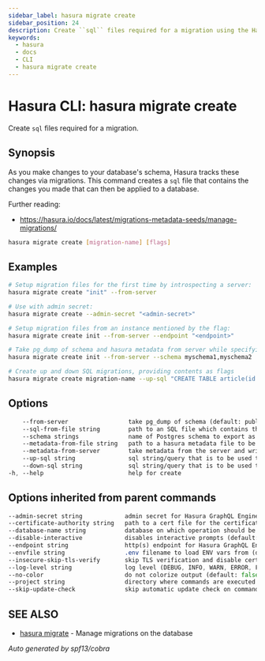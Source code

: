 ```yaml
---
sidebar_label: hasura migrate create
sidebar_position: 24
description: Create ``sql`` files required for a migration using the Hasura CLI
keywords:
  - hasura
  - docs
  - CLI
  - hasura migrate create
---
```


# Hasura CLI: hasura migrate create

Create ``sql`` files required for a migration.

## Synopsis

As you make changes to your database's schema, Hasura tracks these changes via migrations. This command creates a ``sql`` file that contains the changes you made that can then be applied to a database.

Further reading:
- https://hasura.io/docs/latest/migrations-metadata-seeds/manage-migrations/


```bash
hasura migrate create [migration-name] [flags]
```

## Examples

```bash
# Setup migration files for the first time by introspecting a server:
hasura migrate create "init" --from-server

# Use with admin secret:
hasura migrate create --admin-secret "<admin-secret>"

# Setup migration files from an instance mentioned by the flag:
hasura migrate create init --from-server --endpoint "<endpoint>"

# Take pg_dump of schema and hasura metadata from server while specifying the schemas to include
hasura migrate create init --from-server --schema myschema1,myschema2

# Create up and down SQL migrations, providing contents as flags
hasura migrate create migration-name --up-sql "CREATE TABLE article(id serial NOT NULL, title text NOT NULL, content text NOT NULL);"  --down-sql "DROP TABLE article;"
```

## Options

```sass
    --from-server                 take pg_dump of schema (default: public) and Hasura metadata from the server
    --sql-from-file string        path to an SQL file which contains the SQL statements
    --schema strings              name of Postgres schema to export as a migration. provide multiple schemas with a comma separated list e.g. --schema public,user (default [public])
    --metadata-from-file string   path to a hasura metadata file to be used for up actions
    --metadata-from-server        take metadata from the server and write it as an up migration file
    --up-sql string               sql string/query that is to be used to create an up migration
    --down-sql string             sql string/query that is to be used to create a down migration
-h, --help                        help for create
```

## Options inherited from parent commands

```sass
--admin-secret string            admin secret for Hasura GraphQL Engine (env "HASURA_GRAPHQL_ADMIN_SECRET")
--certificate-authority string   path to a cert file for the certificate authority (env "HASURA_GRAPHQL_CERTIFICATE_AUTHORITY")
--database-name string           database on which operation should be applied
--disable-interactive            disables interactive prompts (default: false) (env "HASURA_GRAPHQL_DISABLE_INTERACTIVE")
--endpoint string                http(s) endpoint for Hasura GraphQL Engine (env "HASURA_GRAPHQL_ENDPOINT")
--envfile string                 .env filename to load ENV vars from (default ".env")
--insecure-skip-tls-verify       skip TLS verification and disable cert checking (default: false) (env "HASURA_GRAPHQL_INSECURE_SKIP_TLS_VERIFY")
--log-level string               log level (DEBUG, INFO, WARN, ERROR, FATAL) (default "INFO")
--no-color                       do not colorize output (default: false)
--project string                 directory where commands are executed (default: current dir)
--skip-update-check              skip automatic update check on command execution
```

## SEE ALSO

- [hasura migrate](/hasura-cli/commands/hasura_migrate.mdx) - Manage migrations on the database

_Auto generated by spf13/cobra_
